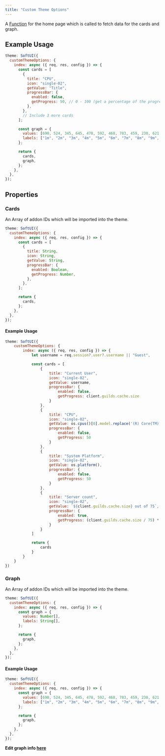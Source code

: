 ```yaml
---
title: "Custom Theme Options"
---
```


A [Function](https://developer.mozilla.org/en-US/docs/Web/JavaScript/Reference/Global_Objects/Function) for the home page which is called to fetch data for the cards and graph.

## Example Usage

```js
theme: SoftUI({
  customThemeOptions: {
    index: async ({ req, res, config }) => {
      const cards = [
        {
          title: "CPU",
          icon: "single-02",
          getValue: "Title",
          progressBar: {
            enabled: false,
            getProgress: 50, // 0 - 100 (get a percentage of the progress)
          },
        },
        // Include 3 more cards
      ];

      const graph = {
        values: [690, 524, 345, 645, 478, 592, 468, 783, 459, 230, 621, 345],
        labels: ["1m", "2m", "3m", "4m", "5m", "6m", "7m", "8m", "9m", "10m"],
      };

      return {
        cards,
        graph,
      };
    },
  },
});
```

## Properties

### Cards

An Array of addon IDs which will be imported into the theme.

```js
theme: SoftUI({
  customThemeOptions: {
    index: async ({ req, res, config }) => {
      const cards = [
        {
          title: String,
          icon: String,
          getValue: String,
          progressBar: {
            enabled: Boolean,
            getProgress: Number,
          },
        },
      ];

      return {
        cards,
      };
    },
  },
});
```

#### Example Usage

```js
theme: SoftUI({
    customThemeOptions: {
        index: async ({ req, res, config }) => {
            let username = req.session?.user?.username || "Guest",

            const cards = [
                {
                    title: "Current User",
                    icon: "single-02",
                    getValue: username,
                    progressBar: {
                        enabled: false,
                        getProgress: client.guilds.cache.size
                    }
                },
                {
                    title: "CPU",
                    icon: "single-02",
                    getValue: os.cpus()[0].model.replace('(R) Core(TM) ', ' ').replace(' CPU ', '').split('@')[0],
                    progressBar: {
                        enabled: false,
                        getProgress: 50
                    }
                },
                {
                    title: "System Platform",
                    icon: "single-02",
                    getValue: os.platform(),
                    progressBar: {
                        enabled: false,
                        getProgress: 50
                    }
                },
                {
                    title: "Server count",
                    icon: "single-02",
                    getValue: `${client.guilds.cache.size} out of 75`,
                    progressBar: {
                        enabled: true,
                        getProgress: (client.guilds.cache.size / 75) * 100
                    }
                }
            ]

            return {
                cards
            }
        }
    }
})
```

### Graph

An Array of addon IDs which will be imported into the theme.

```js
theme: SoftUI({
  customThemeOptions: {
    index: async ({ req, res, config }) => {
      const graph = {
        values: Number[],
        labels: String[],
      };

      return {
        graph,
      };
    },
  },
});
```

#### Example Usage

```js
theme: SoftUI({
  customThemeOptions: {
    index: async ({ req, res, config }) => {
      const graph = {
        values: [690, 524, 345, 645, 478, 592, 468, 783, 459, 230, 621, 345],
        labels: ["1m", "2m", "3m", "4m", "5m", "6m", "7m", "8m", "9m", "10m"],
      };

      return {
        graph,
      };
    },
  },
});
```

<Tip>**Edit graph info [here](/soft-ui/docs/index)**</Tip>
